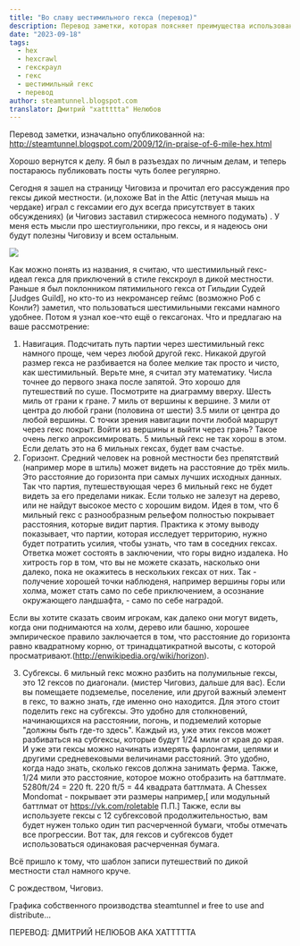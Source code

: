 ```yaml
---
title: "Во славу шестимильного гекса (перевод)"
description: Перевод заметки, которая поясняет преимущества использования шестимильного гекса в НРИ
date: "2023-09-18"
tags:
  - hex
  - hexcrawl
  - гекскраул
  - гекс
  - шестимильный гекс
  - перевод
author: steamtunnel.blogspot.com
translator: Дмитрий "xattttta" Нелюбов
---
```


Перевод заметки, изначально опубликованной на: http://steamtunnel.blogspot.com/2009/12/in-praise-of-6-mile-hex.html

Хорошо вернутся к делу. Я был в разъездах по личным делам, и теперь постараюсь публиковать посты чуть более регулярно.

Сегодня я зашел на страницу Чиговиза и прочитал его рассуждения про гексы дикой местности. (и,похоже Bat in the Attic (летучая мышь на чердаке) играл с гексамии его дух всегда присутствует в таких обсуждениях) (и Чиговиз заставил стиржесоса немного подумать) . У меня есть мысли про шестиугольники, про гексы, и я надеюсь они будут полезны Чиговизу и всем остальным.

![](https://cyborgsandmages.files.wordpress.com/2020/02/6mihex.jpg?w=323)

Как можно понять из названия, я считаю, что шестимильный гекс- идеал гекса для приключений в стиле гекскроул в дикой местности. Раньше я был поклонником пятимильного гекса от Гильдии Судей \[Judges Guild\], но кто-то из некромансер геймс (возможно Роб с Конли?) заметил, что пользоваться шестимильными гексами намного удобнее. Потом я узнал кое-что ещё о гексагонах. Что и предлагаю на ваше рассмотрение:

1. Навигация. Подсчитать путь партии через шестимильный гекс намного проще, чем через любой другой гекс. Никакой другой размер гекса не разбивается на более мелкие так просто и чисто, как шестимильный. Верьте мне, я считал эту математику. Числа точнее до первого знака после запятой. Это хорошо для путешествий по суше. Посмотрите на диаграмму вверху. Шесть миль от грани к гране. 7 миль от вершины к вершине. 3 мили от центра до любой грани (половина от шести) 3.5 мили от центра до любой вершины. С точки зрения навигации почти любой маршрут через гекс покрыт. Войти из вершины и выйти через грань? Такое очень легко апроксимировать. 5 мильный гекс не так хорош в этом. Если делать это на 6 мильных гексах, будет вам счастье.
2. Горизонт. Средний человек на ровной местности без препятствий (например море в штиль) может видеть на расстояние до трёх миль. Это расстояние до горизонта при самых лучших исходных данных. Так что партия, путешествующая через 6 мильный гекс не будет видеть за его пределами никак. Если только не залезут на дерево, или не найдут высокое место с хорошим видом. Идея в том, что 6 мильный гекс с разнообразным рельефом полностью покрывает расстояния, которые видит партия. Практика к этому выводу показывает, что партии, которая исследует территорию, нужно будет потратить усилия, чтобы узнать, что там в соседних гексах. Ответка может состоять в заключении, что горы видно издалека. Но хитрость гор в том, что вы не можете сказать, насколько они далеко, пока не окажитесь в нескольких гексах от них. Так - получение хорошей точки наблюденя, например вершины горы или холма, может стать само по себе приключением, а осознание окружающего ландшафта, - само по себе наградой.

Если вы хотите сказать своим игрокам, как далеко они могут видеть, когда они поднимаются на холм, дерево или башню, хорошее эмпирическое правило заключается в том, что расстояние до горизонта равно квадратному корню, от тринадцатикратной высоты, с которой просматривают.(http://enwikipedia.org/wiki/horizon).

3. Субгексы. 6 мильный гекс можно разбить на полумильные гексы, это 12 гексов по диагонали. (мистер Чиговиз, дальше для вас). Если вы помещаете подземелье, поселение, или другой важный элемент в гекс, то важно знать, где именно оно находится. Для этого стоит поделить гекс на субгексы. Это удобно для столкновений, начинающихся на расстоянии, погонь, и подземелий которые "должны быть где-то здесь". Каждый из, уже этих гексов может разбиваться на субгексы, которые будут 1/24 мили от края до края. И уже эти гексы можно начинать измерять фарлонгами, цепями и другими средневековыми величинами расстояний. Это удобно, когда надо знать, сколько гексов должна занимать ферма. Также, 1/24 мили это расстояние, которое можно отобразить на баттлмате. 5280ft/24 = 220 ft. 220 ft/5 = 44 квадрата баттлмата. A Chessex Mondomat - покрывает эти размеры например,\[ или модульный баттлмат от https://vk.com/roletable П.П.\] Также, если вы используете гексы с 12 субгексовой продолжительностью, вам будет нужен только один тип расчерченной бумаги, чтобы отмечать все прогрессии. Вот так, для гексов и субгексов будет использоваться одинаковая расчерченная бумага.

Всё пришло к тому, что шаблон записи путешествий по дикой местности стал намного круче.

С рождеством, Чиговиз.

Графика собственного производства steamtunnel и free to use and distribute…

ПЕРЕВОД: ДМИТРИЙ НЕЛЮБОВ AKA XATTTTTA

